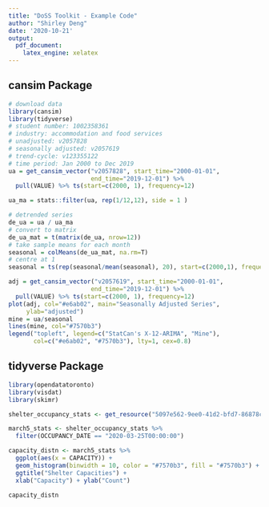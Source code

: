 ```yaml
---
title: "DoSS Toolkit - Example Code"
author: "Shirley Deng"
date: '2020-10-21'
output:
  pdf_document:
    latex_engine: xelatex
---
```


## cansim Package

```r

# download data
library(cansim)
library(tidyverse)
# student number: 1002358361
# industry: accommodation and food services
# unadjusted: v2057828
# seasonally adjusted: v2057619
# trend-cycle: v123355122
# time period: Jan 2000 to Dec 2019
ua = get_cansim_vector("v2057828", start_time="2000-01-01", 
                       end_time="2019-12-01") %>%
  pull(VALUE) %>% ts(start=c(2000, 1), frequency=12)

ua_ma = stats::filter(ua, rep(1/12,12), side = 1 )

# detrended series
de_ua = ua / ua_ma
# convert to matrix
de_ua_mat = t(matrix(de_ua, nrow=12))
# take sample means for each month
seasonal = colMeans(de_ua_mat, na.rm=T)
# centre at 1
seasonal = ts(rep(seasonal/mean(seasonal), 20), start=c(2000,1), frequency = 12)

adj = get_cansim_vector("v2057619", start_time="2000-01-01", 
                       end_time="2019-12-01") %>%
  pull(VALUE) %>% ts(start=c(2000, 1), frequency=12)
plot(adj, col="#e6ab02", main="Seasonally Adjusted Series", 
     ylab="adjusted")
mine = ua/seasonal
lines(mine, col="#7570b3")
legend("topleft", legend=c("StatCan's X-12-ARIMA", "Mine"), 
       col=c("#e6ab02", "#7570b3"), lty=1, cex=0.8)
```


## tidyverse Package

```r
library(opendatatoronto)
library(visdat)
library(skimr)

shelter_occupancy_stats <- get_resource("5097e562-9ee0-41d2-bfd7-86878cf8fbcd")

march5_stats <- shelter_occupancy_stats %>% 
  filter(OCCUPANCY_DATE == "2020-03-25T00:00:00")

capacity_distn <- march5_stats %>%
  ggplot(aes(x = CAPACITY)) +
  geom_histogram(binwidth = 10, color = "#7570b3", fill = "#7570b3") +
  ggtitle("Shelter Capacities") +
  xlab("Capacity") + ylab("Count")

capacity_distn
```
